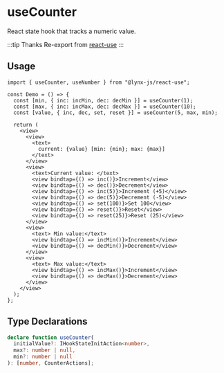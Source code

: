 # useCounter

React state hook that tracks a numeric value.

:::tip Thanks
Re-export from [react-use](https://github.com/streamich/react-use)
:::

## Usage

```tsx
import { useCounter, useNumber } from "@lynx-js/react-use";

const Demo = () => {
  const [min, { inc: incMin, dec: decMin }] = useCounter(1);
  const [max, { inc: incMax, dec: decMax }] = useCounter(10);
  const [value, { inc, dec, set, reset }] = useCounter(5, max, min);

  return (
    <view>
      <view>
        <text>
          current: {value} [min: {min}; max: {max}]
        </text>
      </view>
      <view>
        <text>Current value: </text>
        <view bindtap={() => inc()}>Increment</view>
        <view bindtap={() => dec()}>Decrement</view>
        <view bindtap={() => inc(5)}>Increment (+5)</view>
        <view bindtap={() => dec(5)}>Decrement (-5)</view>
        <view bindtap={() => set(100)}>Set 100</view>
        <view bindtap={() => reset()}>Reset</view>
        <view bindtap={() => reset(25)}>Reset (25)</view>
      </view>
      <view>
        <text> Min value:</text>
        <view bindtap={() => incMin()}>Increment</view>
        <view bindtap={() => decMin()}>Decrement</view>
      </view>
      <view>
        <text> Max value:</text>
        <view bindtap={() => incMax()}>Increment</view>
        <view bindtap={() => decMax()}>Decrement</view>
      </view>
    </view>
  );
};
```

## Type Declarations

```ts
declare function useCounter(
  initialValue?: IHookStateInitAction<number>,
  max?: number | null,
  min?: number | null
): [number, CounterActions];
```
